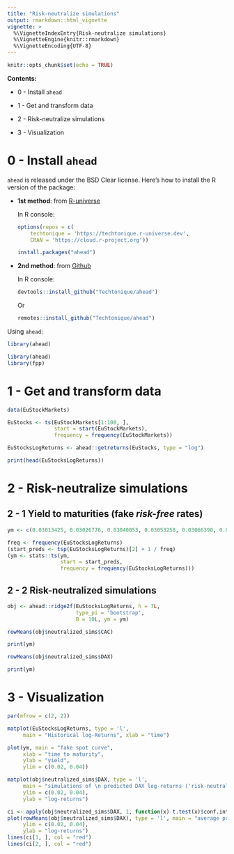 ```yaml
---
title: "Risk-neutralize simulations"
output: rmarkdown::html_vignette
vignette: >
  %\VignetteIndexEntry{Risk-neutralize simulations}
  %\VignetteEngine{knitr::rmarkdown}
  %\VignetteEncoding{UTF-8}
---
```


```r
knitr::opts_chunk$set(echo = TRUE)
```

**Contents:**

 - 0 - Install `ahead`

 - 1 - Get and transform data

 - 2 - Risk-neutralize simulations
 
 - 3 - Visualization

# 0 - Install `ahead`

`ahead` is released under the BSD Clear license. Here's how to install the R version of the package:

-   **1st method**: from [R-universe](https://techtonique.r-universe.dev)

    In R console:

    ``` r
    options(repos = c(
        techtonique = 'https://techtonique.r-universe.dev',
        CRAN = 'https://cloud.r-project.org'))

    install.packages("ahead")
    ```

-   **2nd method**: from [Github](https://github.com/Techtonique/ahead)

    In R console:

    ``` r
    devtools::install_github("Techtonique/ahead")
    ```

    Or

    ``` r
    remotes::install_github("Techtonique/ahead")
    ```

Using `ahead`:

```r
library(ahead)
```

```R
library(ahead)
library(fpp)
```

# 1 - Get and transform data

```r
data(EuStockMarkets)

EuStocks <- ts(EuStockMarkets[1:100, ], 
               start = start(EuStockMarkets),
               frequency = frequency(EuStockMarkets))

EuStocksLogReturns <- ahead::getreturns(EuStocks, type = "log")

print(head(EuStocksLogReturns))
```

# 2 - Risk-neutralize simulations

## 2 - 1 Yield to maturities (fake *risk-free* rates)

```r
ym <- c(0.03013425, 0.03026776, 0.03040053, 0.03053258, 0.03066390, 0.03079450, 0.03092437)

freq <- frequency(EuStocksLogReturns)
(start_preds <- tsp(EuStocksLogReturns)[2] + 1 / freq)
(ym <- stats::ts(ym,
                 start = start_preds,
                 frequency = frequency(EuStocksLogReturns)))
```

## 2 - 2 Risk-neutralized simulations

```r
obj <- ahead::ridge2f(EuStocksLogReturns, h = 7L,
                      type_pi = 'bootstrap',
                      B = 10L, ym = ym)
```

```r
rowMeans(obj$neutralized_sims$CAC)
```

```r
print(ym)
```

```r
rowMeans(obj$neutralized_sims$DAX)
```

```r
print(ym)
```

# 3 - Visualization

```r

par(mfrow = c(2, 2))

matplot(EuStocksLogReturns, type = 'l', 
     main = "Historical log-Returns", xlab = "time")

plot(ym, main = "fake spot curve", 
     xlab = "time to maturity",
     ylab = "yield", 
     ylim = c(0.02, 0.04))

matplot(obj$neutralized_sims$DAX, type = 'l', 
     main = "simulations of \n predicted DAX log-returns ('risk-neutral')", 
     ylim = c(0.02, 0.04), 
     ylab = "log-returns")

ci <- apply(obj$neutralized_sims$DAX, 1, function(x) t.test(x)$conf.int)
plot(rowMeans(obj$neutralized_sims$DAX), type = 'l', main = "average predicted \n DAX log-returns ('risk-neutral')", col = "blue", 
     ylim = c(0.02, 0.04), 
     ylab = "log-returns")
lines(ci[1, ], col = "red")
lines(ci[2, ], col = "red")
```






